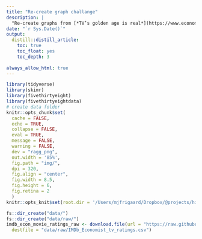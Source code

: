 ```yaml
---
title: "Re-create graph challange"
description: |
  "Re-create graphs from [*TV’s golden age is real*](https://www.economist.com/graphic-detail/2018/11/24/tvs-golden-age-is-real)"
date: "`r Sys.Date()`"
output:
  distill::distill_article:
    toc: true
    toc_float: yes
    toc_depth: 3
    
always_allow_html: true
---
```


```r
library(tidyverse)
library(skimr)
library(fivethirtyeight)
library(fivethirtyeightdata)
# create data folder
knitr::opts_chunk$set(
  cache = FALSE,
  echo = TRUE,
  collapse = FALSE,
  eval = TRUE,
  message = FALSE,
  warning = FALSE,
  dev = "ragg_png",
  out.width = '85%',
  fig.path = "img/",
  dpi = 320,
  fig.align = "center",
  fig.width = 8.5,
  fig.height = 6,
  fig.retina = 2
  )
knitr::opts_knit$set(root.dir = '/Users/mjfrigaard/Dropbox/@projects/high-priority/@data-journalism/course-website/FA22-JOUR301/drafts/recreate-graphs/tv-golden-age/')
```

```r
fs::dir_create("data/")
fs::dir_create("data/raw/")
imdb_econ_movie_ratings_raw <- download.file(url = "https://raw.githubusercontent.com/TheEconomist/graphic-detail-data/master/data/2018-11-24_tv-ratings/IMDb_Economist_tv_ratings.csv", 
  destfile = "data/raw/IMDb_Economist_tv_ratings.csv")
```

